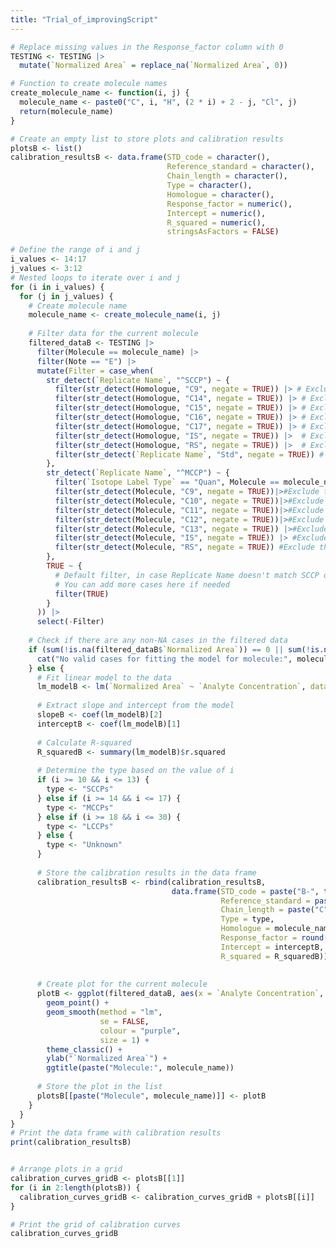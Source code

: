 ```yaml
---
title: "Trial_of_improvingScript"
---
```


```r
# Replace missing values in the Response_factor column with 0
TESTING <- TESTING |> 
  mutate(`Normalized Area` = replace_na(`Normalized Area`, 0))

# Function to create molecule names
create_molecule_name <- function(i, j) {
  molecule_name <- paste0("C", i, "H", (2 * i) + 2 - j, "Cl", j)
  return(molecule_name)
}

# Create an empty list to store plots and calibration results
plotsB <- list()
calibration_resultsB <- data.frame(STD_code = character(),
                                   Reference_standard = character(),
                                   Chain_length = character(),
                                   Type = character(),
                                   Homologue = character(),
                                   Response_factor = numeric(),
                                   Intercept = numeric(),
                                   R_squared = numeric(),
                                   stringsAsFactors = FALSE)

# Define the range of i and j
i_values <- 14:17
j_values <- 3:12
# Nested loops to iterate over i and j
for (i in i_values) {
  for (j in j_values) {
    # Create molecule name
    molecule_name <- create_molecule_name(i, j)
    
    # Filter data for the current molecule
    filtered_dataB <- TESTING |>
      filter(Molecule == molecule_name) |>
      filter(Note == "E") |>
      mutate(Filter = case_when(
        str_detect(`Replicate Name`, "^SCCP") ~ {
          filter(str_detect(Homologue, "C9", negate = TRUE)) |> # Exclude the calibration vSCCPs
          filter(str_detect(Homologue, "C14", negate = TRUE)) |> # Exclude the calibration MCCPs
          filter(str_detect(Homologue, "C15", negate = TRUE)) |> # Exclude the calibration MCCPs
          filter(str_detect(Homologue, "C16", negate = TRUE)) |> # Exclude the calibration MCCPs
          filter(str_detect(Homologue, "C17", negate = TRUE)) |> # Exclude the calibration MCCPs
          filter(str_detect(Homologue, "IS", negate = TRUE)) |>  # Exclude the calibration IS
          filter(str_detect(Homologue, "RS", negate = TRUE)) |>  # Exclude the calibration RS
          filter(str_detect(`Replicate Name`, "Std", negate = TRUE)) # Exclude the calibration standards
        },
        str_detect(`Replicate Name`, "^MCCP") ~ {
          filter(`Isotope Label Type` == "Quan", Molecule == molecule_name, Note == "D")|> 
          filter(str_detect(Molecule, "C9", negate = TRUE))|>#Exclude the calibration vSCCPs
          filter(str_detect(Molecule, "C10", negate = TRUE))|>#Exclude the calibration SCCPs
          filter(str_detect(Molecule, "C11", negate = TRUE))|>#Exclude the calibration SCCPs
          filter(str_detect(Molecule, "C12", negate = TRUE))|>#Exclude the calibration SCCPs
          filter(str_detect(Molecule, "C13", negate = TRUE)) |>#Exclude the calibration SCCPs
          filter(str_detect(Molecule, "IS", negate = TRUE)) |> #Exclude the calibration IS
          filter(str_detect(Molecule, "RS", negate = TRUE)) #Exclude the calibration RS
        },
        TRUE ~ {
          # Default filter, in case Replicate Name doesn't match SCCP or MCCP
          # You can add more cases here if needed
          filter(TRUE)
        }
      )) |>
      select(-Filter)
    
    # Check if there are any non-NA cases in the filtered data
    if (sum(!is.na(filtered_dataB$`Normalized Area`)) == 0 || sum(!is.na(filtered_dataB$`Analyte Concentration`)) == 0) {
      cat("No valid cases for fitting the model for molecule:", molecule_name, "\n")
    } else {
      # Fit linear model to the data
      lm_modelB <- lm(`Normalized Area` ~ `Analyte Concentration`, data = filtered_dataB)
      
      # Extract slope and intercept from the model
      slopeB <- coef(lm_modelB)[2]
      interceptB <- coef(lm_modelB)[1]
      
      # Calculate R-squared
      R_squaredB <- summary(lm_modelB)$r.squared
      
      # Determine the type based on the value of i
      if (i >= 10 && i <= 13) {
        type <- "SCCPs"
      } else if (i >= 14 && i <= 17) {
        type <- "MCCPs"
      } else if (i >= 18 && i <= 30) {
        type <- "LCCPs"
      } else {
        type <- "Unknown"
      }
      
      # Store the calibration results in the data frame
      calibration_resultsB <- rbind(calibration_resultsB, 
                                    data.frame(STD_code = paste("B-", type),
                                               Reference_standard = paste(type, "C", i, "Cl%", "52"),
                                               Chain_length = paste("C",i),
                                               Type = type,
                                               Homologue = molecule_name,
                                               Response_factor = round(slopeB),
                                               Intercept = interceptB,
                                               R_squared = R_squaredB))
      
      
      # Create plot for the current molecule
      plotB <- ggplot(filtered_dataB, aes(x = `Analyte Concentration`, y = `Normalized Area`)) +
        geom_point() +
        geom_smooth(method = "lm", 
                    se = FALSE, 
                    colour = "purple",
                    size = 1) +
        theme_classic() +
        ylab("`Normalized Area`") +
        ggtitle(paste("Molecule:", molecule_name))
      
      # Store the plot in the list
      plotsB[[paste("Molecule", molecule_name)]] <- plotB
    }
  }
}
# Print the data frame with calibration results
print(calibration_resultsB)


# Arrange plots in a grid
calibration_curves_gridB <- plotsB[[1]]
for (i in 2:length(plotsB)) {
  calibration_curves_gridB <- calibration_curves_gridB + plotsB[[i]]
}

# Print the grid of calibration curves
calibration_curves_gridB

```

